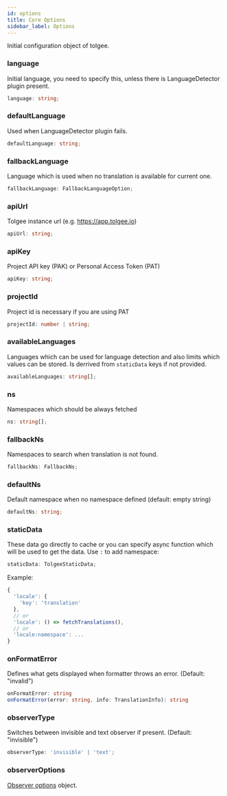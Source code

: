 ```yaml
---
id: options
title: Core Options
sidebar_label: Options
---
```


Initial configuration object of tolgee.

### language

Initial language, you need to specify this, unless there is LanguageDetector plugin present.

```ts
language: string;
```

### defaultLanguage

Used when LanguageDetector plugin fails.

```ts
defaultLanguage: string;
```

### fallbackLanguage

Language which is used when no translation is available for current one.

```ts
fallbackLanguage: FallbackLanguageOption;
```

### apiUrl

Tolgee instance url (e.g. https://app.tolgee.io)

```ts
apiUrl: string;
```

### apiKey

Project API key (PAK) or Personal Access Token (PAT)

```ts
apiKey: string;
```

### projectId

Project id is necessary if you are using PAT

```ts
projectId: number | string;
```

### availableLanguages

Languages which can be used for language detection
and also limits which values can be stored. Is derrived from `staticData` keys if not provided.

```ts
availableLanguages: string[];
```

### ns

Namespaces which should be always fetched

```ts
ns: string[];
```

### fallbackNs

Namespaces to search when translation is not found.

```ts
fallbackNs: FallbackNs;
```

### defaultNs

Default namespace when no namespace defined (default: empty string)

```ts
defaultNs: string;
```

### staticData

These data go directly to cache or you can specify async
function which will be used to get the data. Use `:` to add namespace:

```ts
staticData: TolgeeStaticData;
```

Example:

```ts
{
  'locale': {
    'key': 'translation'
  },
  // or
  'locale': () => fetchTranslations(),
  // or
  'locale:namespace': ...
}
```

### onFormatError

Defines what gets displayed when formatter throws an error. (Default: "invalid")

```ts
onFormatError: string
onFormatError(error: string, info: TranslationInfo): string
```

### observerType

Switches between invisible and text observer if present. (Default: "invisible")

```ts
observerType: 'invisible' | 'text';
```

### observerOptions

[Observer options](./observer-options) object.
